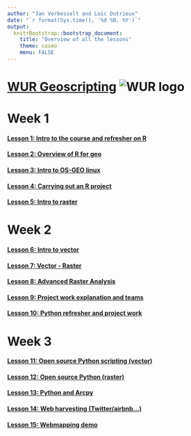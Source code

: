 ```yaml
---
author: "Jan Verbesselt and Loïc Dutrieux"
date: "`r format(Sys.time(), '%d %B, %Y')`"
output:
  knitrBootstrap::bootstrap_document:
    title: "Overview of all the lessons"
    theme: cosmo
    menu: FALSE
---
```


# [WUR Geoscripting](https://geoscripting-wur.github.io/) ![WUR logo](http://www.wageningenur.nl/upload/f9a0b5f2-15c5-4b84-9e14-20ef02f5e265_wur-logo.png)

# Week 1

#### [Lesson 1: Intro to the course and refresher on R](https://geoscripting-wur.github.io/Scripting4GeoIntro/)
#### [Lesson 2: Overview of R for geo](https://geoscripting-wur.github.io/Scripting4Geo/)
#### [Lesson 3: Intro to OS-GEO linux](http://geoscripting-wur.github.io/Intro2Linux)
#### [Lesson 4: Carrying out an R project](http://geoscripting-wur.github.io/RProjectManagement)
#### [Lesson 5: Intro to raster](http://geoscripting-wur.github.io/IntroToRaster)

# Week 2
#### [Lesson 6: Intro to vector](https://geoscripting-wur.github.io/IntroToVector/)
#### [Lesson 7: Vector - Raster](http://geoscripting-wur.github.io/VectorRaster/)
#### [Lesson 8: Advanced Raster Analysis](https://geoscripting-wur.github.io/AdvancedRasterAnalysis/)
#### [Lesson 9: Project work explanation and teams](https://geoscripting-wur.github.io/ProjectIntro/)
#### [Lesson 10: Python refresher and project work](http://www.codecademy.com/en/tracks/python)

# Week 3
#### [Lesson 11: Open source Python scripting (vector)](https://geoscripting-wur.github.io/PythonWeek/)
#### [Lesson 12: Open source Python (raster)](https://geoscripting-wur.github.io/PythonWeek/)
#### [Lesson 13: Python and Arcpy](https://geoscripting-wur.github.io/)
#### [Lesson 14: Web harvesting (Twitter/airbnb...)](https://geoscripting-wur.github.io/)
#### [Lesson 15: Webmapping demo](https://www.nelen-schuurmans.nl/)

<!-- comment -->